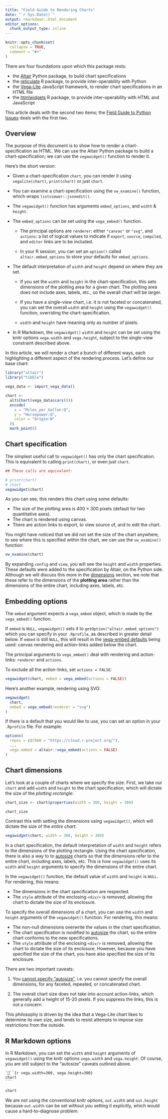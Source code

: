 ```yaml
---
title: "Field Guide to Rendering Charts"
date: "`r Sys.Date()`"
output: rmarkdown::html_document
editor_options:
  chunk_output_type: inline
---
```


```r
knitr::opts_chunk$set(
  collapse = TRUE,
  comment = "#>"
)
```

There are four foundations upon which this package rests: 

- the [Altair](https://altair-viz.github.io/) Python package, to build chart specifications
- the [reticulate](https://rstudio.github.io/reticulate/index.html) R package, to provide inter-operability with Python
- the [Vega-Lite](https://vega.github.io/vega-lite/) JavaScript framework, to render chart specifications in an HTML file
- the [htmlwidgets](https://www.htmlwidgets.org/) R package, to provide inter-operability with HTML and JavaScript

This article deals with the second two items; the [Field Guide to Python Issues](field-guide-python.html) deals with the first two.

## Overview

The purpose of this document is to show how to render a chart-specification as HTML. We can use the Altair Python package to build a chart-specification; we can use the `vegawidget()` function to render it.

Here's the short version:

- Given a chart-specification `chart`, you can render it using `vegalite(chart)`, `print(chart)` or just `chart`. 

- You can examine a chart-specification using the `vw_examine()` function, which wraps `listviewer::jsonedit()`.
  
- The `vegawidget()` function has arguments `embed_options`, and `width` & `height`.

- The `embed_options` can be set using the `vega_embed()` function.

  - The principal options are `renderer`: either `"canvas"` or `"svg"`, and `actions`: a list of logical values to indicate if `export`, `source`, `compiled`, and `editor` links are to be included.
  
  - In your R session, you can set an `option()` called `altair.embed_options` to store your defaults for `embed_options`.
  
- The default interpretation of `width` and `height` depend on where they are set.

  - If you set the `width` and `height` in the chart-specification, this sets dimensions of the plotting area for a given  chart. The plotting area does not include axes, labels, etc., so the overall chart will be larger.
  
  - If you have a single-view chart, i.e. it is not faceted or concatenated, you can set the overall `width` and `height` using the `vegawidget()` function, overriding the chart-specification. 

  - `width` and `height` have meaning only as number of pixels.

- In R Markdown, the `vegawidget()` `width` and `height` can be set using the knitr options `vega.width` and `vega.height`, subject to the single-view constraint described above.


In this article, we will render a chart a bunch of different ways, each highlighting a different aspect of the rendering process. Let's define our base chart:

```r
library("altair")
library("tibble")

vega_data <- import_vega_data()

chart <- 
  alt$Chart(vega_data$cars())$
  encode(
    x = "Miles_per_Gallon:Q",
    y = "Horsepower:Q",
    color = "Origin:N"    
  )$
  mark_point()
```

## Chart specification {#chart}

The simplest useful call to `vegawidget()` has only the chart specification. This is equivalent to calling `print(chart)`, or even just `chart`. 

```r
## These calls are equivalent:

# print(chart)
# chart
vegawidget(chart)
```

As you can see, this renders this chart using some defaults:

- The size of the plotting area is 400 $\times$ 300 pixels (default for two quantitative axes).
- The chart is rendered using canvas.
- There are action links to export, to view source of, and to edit the chart.

You might have noticed that we did not set the size of the chart anywhere, to see where this is specified within the chart, we can use the `vw_examine()` function: 

```r
vw_examine(chart)
```

By expanding `config` and `view`, you will see the `height` and `width` properties. These defaults were added to the specification by Altair, on the Python side. Although we will discuss this more in the [dimensions](#dimensions) section, we note that these refer to the dimensions of the **plotting area** rather than the dimensions of the entire chart, including axes, labels, etc.

## Embedding options {#embedding}

The `embed` argument expects a `vega_embed` object, which is made by the `vega_embed()` function. 

If `embed` is `NULL`, `vegawidget()` sets it to `getOption("altair.embed_options")` which you can specify in your `.Rprofile`, as described in greater detail below. If `embed` is still `NULL`, this will result in the [vega-embed defaults](https://github.com/vega/vega-embed#options) being used: canvas rendering and action-links added below the chart. 

The principal arguments to `vega_embed()` deal with rendering and action-links: `renderer` and `actions`. 

To exclude all the action-links, set `actions = FALSE`:

```r
vegawidget(chart, embed = vega_embed(actions = FALSE))
```

Here's another example, rendering using SVG:

```r
vegawidget(
  chart, 
  embed = vega_embed(renderer = "svg")
)
```

If there is a default that you would like to use, you can set an option in your `.Rprofile` file. For example:

```r
options(
  repos = c(CRAN = "https://cloud.r-project.org/"),
  ...
  vega.embed = altair::vega_embed(actions = FALSE)
)
```

## Chart dimensions {#dimensions}

Let's look at a couple of charts where we specify the size. First, we take our `chart` and add `width` and `height` to the chart specification, which will dictate the size of the *plotting rectangle*:

```r
chart_size <- chart$properties(width = 300, height = 300)

chart_size
```

Contrast this with setting the dimensions using `vegawidget()`, which will dictate the size of the *entire chart*:

```r
vegawidget(chart, width = 300, height = 300)
```

In a chart specification, the default interpretation of `width` and `height` refers to the dimensions of the plotting rectangle. Using the chart specification, there is also a way to to [autosize](https://vega.github.io/vega-lite/docs/size.html#autosize) charts so that the dimensions refer to the entire chart, including axes, labels, etc. This is how `vegawidget()` uses its `width` and `height` arguments to specify the dimensions of the entire chart. 

In the `vegawidget()` function, the default value of `width` and `height` is `NULL`. For rendering, this means:

- The dimensions in the chart specification are respected.
- The `style` attribute of the enclosing `<div/>` is removed, allowing the chart to dictate the size of its enclosure.

To specify the overall dimensions of a chart, you can use the `width` and `height` arguments of the `vegawidget()` function. For rendering, this means:

- The non-null dimensions overwrite the values in the chart specification.
- The chart specification is modified to [autosize](https://vega.github.io/vega-lite/docs/size.html#autosize) the chart, so the entire chart conforms to the new specifications.
- The `style` attribute of the enclosing `<div/>` is removed, allowing the chart to dictate the size of its enclosure. However, because you have specified the size of the chart, you have also specified the size of its enclosure.

There are two important caveats:

1. You [cannot specify "autosize"](https://vega.github.io/vega-lite/docs/size.html#limitations), i.e. you cannot specify the overall dimensions, for any faceted, repeated, or concatenated chart.

2. The overall chart size does not take into account action-links, which generally add a height of 15-20 pixels. If you suppress the links, this is not a concern. 

This philosophy is driven by the idea that a Vega-Lite chart likes to determine its own size, and tends to resist attempts to impose size restrictions from the outside.

## R Markdown options

In R Markdown, you can set the `width` and `height` arguments of `vegawidget()` using the knitr options `vega.width` and `vega.height`. Of course, you are still subject to the "autosize" caveats outlined above.

    ```{r vega.width=300, vega.height=300}
    chart
    ```
    
```r
chart
```

We are not using the conventional knitr options, `out.width` and `out.height` because `out.width` can be set without *you* setting it explicitly, which would cause a hard-to-diagnose problem.
